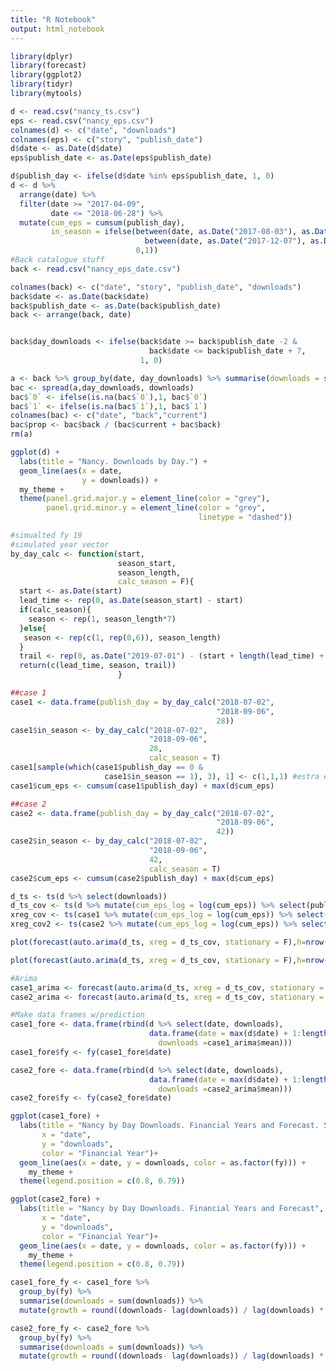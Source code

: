 ```yaml
---
title: "R Notebook"
output: html_notebook
---
```

```r
library(dplyr)
library(forecast)
library(ggplot2)
library(tidyr)
library(mytools)
```


```r
d <- read.csv("nancy_ts.csv")
eps <- read.csv("nancy_eps.csv")
colnames(d) <- c("date", "downloads")
colnames(eps) <- c("story", "publish_date")
d$date <- as.Date(d$date)
eps$publish_date <- as.Date(eps$publish_date)

d$publish_day <- ifelse(d$date %in% eps$publish_date, 1, 0)
d <- d %>% 
  arrange(date) %>% 
  filter(date >= "2017-04-09",
         date <= "2018-06-28") %>% 
  mutate(cum_eps = cumsum(publish_day),
         in_season = ifelse(between(date, as.Date("2017-08-03"), as.Date("2017-08-19")) |
                              between(date, as.Date("2017-12-07"), as.Date("2018-04-14")),
                            0,1))
#Back catalogue stuff
back <- read.csv("nancy_eps_date.csv")

colnames(back) <- c("date", "story", "publish_date", "downloads")
back$date <- as.Date(back$date)
back$publish_date <- as.Date(back$publish_date)
back <- arrange(back, date)


back$day_downloads <- ifelse(back$date >= back$publish_date -2 &
                               back$date <= back$publish_date + 7,
                             1, 0) 

a <- back %>% group_by(date, day_downloads) %>% summarise(downloads = sum(downloads))
bac <- spread(a,day_downloads, downloads)
bac$`0` <- ifelse(is.na(bac$`0`),1, bac$`0`)
bac$`1` <- ifelse(is.na(bac$`1`),1, bac$`1`)
colnames(bac) <- c("date", "back","current")
bac$prop <- bac$back / (bac$current + bac$back)
rm(a)
```


```r
ggplot(d) +
  labs(title = "Nancy. Downloads by Day.") +
  geom_line(aes(x = date,
                y = downloads)) +
  my_theme +
  theme(panel.grid.major.y = element_line(color = "grey"),
        panel.grid.minor.y = element_line(color = "grey",
                                          linetype = "dashed"))
```


```r
#simualted fy 19
#simulated year vector
by_day_calc <- function(start,
                        season_start,
                        season_length,
                        calc_season = F){
  start <- as.Date(start)
  lead_time <- rep(0, as.Date(season_start) - start)
  if(calc_season){
    season <- rep(1, season_length*7)
  }else{
   season <- rep(c(1, rep(0,6)), season_length) 
  }
  trail <- rep(0, as.Date("2019-07-01") - (start + length(lead_time) + length(season)))
  return(c(lead_time, season, trail))
                        }

##case 1
case1 <- data.frame(publish_day = by_day_calc("2018-07-02",
                                              "2018-09-06",
                                              28))
case1$in_season <- by_day_calc("2018-07-02",
                               "2018-09-06",
                               28,
                               calc_season = T)
case1[sample(which(case1$publish_day == 0 &
                     case1$in_season == 1), 3), 1] <- c(1,1,1) #estra episdoes
case1$cum_eps <- cumsum(case1$publish_day) + max(d$cum_eps)

##case 2
case2 <- data.frame(publish_day = by_day_calc("2018-07-02",
                                              "2018-09-06",
                                              42))
case2$in_season <- by_day_calc("2018-07-02",
                               "2018-09-06",
                               42,
                               calc_season = T)
case2$cum_eps <- cumsum(case2$publish_day) + max(d$cum_eps)
```



```r
d_ts <- ts(d %>% select(downloads))
d_ts_cov <- ts(d %>% mutate(cum_eps_log = log(cum_eps)) %>% select(publish_day, cum_eps_log, in_season))
xreg_cov <- ts(case1 %>% mutate(cum_eps_log = log(cum_eps)) %>% select(publish_day, cum_eps_log, in_season))
xreg_cov2 <- ts(case2 %>% mutate(cum_eps_log = log(cum_eps)) %>% select(publish_day, cum_eps_log, in_season))
```

```r
plot(forecast(auto.arima(d_ts, xreg = d_ts_cov, stationary = F),h=nrow(case1), xreg = xreg_cov))
```


```r
plot(forecast(auto.arima(d_ts, xreg = d_ts_cov, stationary = F),h=nrow(case2), xreg = xreg_cov2))

```

```r
#Arima
case1_arima <- forecast(auto.arima(d_ts, xreg = d_ts_cov, stationary = F),h=nrow(case1), xreg = xreg_cov)
case2_arima <- forecast(auto.arima(d_ts, xreg = d_ts_cov, stationary = F),h=nrow(case2), xreg = xreg_cov2)

#Make data frames w/prediction
case1_fore <- data.frame(rbind(d %>% select(date, downloads),
                               data.frame(date = max(d$date) + 1:length(case1_arima$mean),
                                 downloads =case1_arima$mean)))
case1_fore$fy <- fy(case1_fore$date)

case2_fore <- data.frame(rbind(d %>% select(date, downloads),
                               data.frame(date = max(d$date) + 1:length(case2_arima$mean),
                                 downloads =case2_arima$mean)))
case2_fore$fy <- fy(case2_fore$date)
```

```r
ggplot(case1_fore) +
  labs(title = "Nancy by Day Downloads. Financial Years and Forecast. Scenario 1",
       x = "date",
       y = "downloads",
       color = "Financial Year")+
  geom_line(aes(x = date, y = downloads, color = as.factor(fy))) + 
    my_theme +
  theme(legend.position = c(0.8, 0.79))
```

```r
ggplot(case2_fore) +
  labs(title = "Nancy by Day Downloads. Financial Years and Forecast",
       x = "date",
       y = "downloads",
       color = "Financial Year")+
  geom_line(aes(x = date, y = downloads, color = as.factor(fy))) + 
    my_theme +
  theme(legend.position = c(0.8, 0.79))
```



```r
case1_fore_fy <- case1_fore %>%
  group_by(fy) %>% 
  summarise(downloads = sum(downloads)) %>% 
  mutate(growth = round((downloads- lag(downloads)) / lag(downloads) * 100, 2))

case2_fore_fy <- case2_fore %>%
  group_by(fy) %>% 
  summarise(downloads = sum(downloads)) %>% 
  mutate(growth = round((downloads- lag(downloads)) / lag(downloads) * 100, 2))
```

